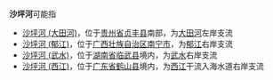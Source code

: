 '''沙坪河'''可能指
*[[沙坪河_(大田河)|沙坪河 (大田河)]]，位于[[贵州省|贵州省]][[贞丰县|贞丰县]]南部，为[[大田河_(北盘江)|大田河]]左岸支流
*[[沙坪河_(郁江)|沙坪河 (郁江)]]，位于[[广西壮族自治区|广西壮族自治区]][[南宁市|南宁市]]，为[[郁江_(西江支流)|郁江]]右岸支流
*[[沙坪河_(武水)|沙坪河 (武水)]]，位于[[湖南省|湖南省]][[临武县|临武县]]境内，为[[武水_(北江)|武水]]右岸支流
*[[沙坪河_(西江)|沙坪河 (西江)]]，位于[[广东省|广东省]][[鹤山县|鹤山县]]境内，为[[西江|西江]]干流入海水道右岸支流
{{Disambig|S|cat=三字中国地名消歧义}}